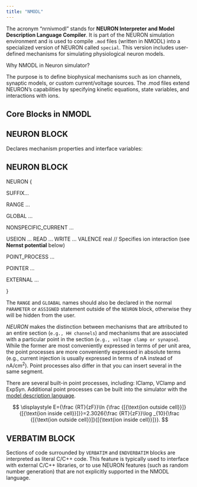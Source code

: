 ```yaml
---
title: "NMODL"
---
```


The acronym "nrnivmodl" stands for **NEURON Interpreter and Model Description Language Compiler**. It is part of the NEURON simulation environment and is used to compile `.mod` files (written in NMODL) into a specialized version of NEURON called `special`. This version includes user-defined mechanisms for simulating physiological neuron models.

Why NMODL in Neuron simulator?

The purpose is to define biophysical mechanisms such as ion channels, synaptic models, or custom current/voltage sources. The .mod files extend NEURON's capabilities by specifying kinetic equations, state variables, and interactions with ions.

## Core Blocks in NMODL

## NEURON BLOCK

Declares mechanism properties and interface variables:

::: {.callout-note icon="false"}
## NEURON BLOCK

NEURON {

SUFFIX...

RANGE ...

GLOBAL ...

NONSPECIFIC_CURRENT ...

USEION ... READ ... WRITE ... VALENCE real // Specifies ion interaction (see **Nernst potential** below)

POINT_PROCESS ...

POINTER ...

EXTERNAL ...

}
:::

The `RANGE` and `GLOABAL` names should also be declared in the normal `PARAMETER` or `ASSIGNED` statement outside of the `NEURON` block, otherwise they will be hidden from the user.

*NEURON* makes the distinction between mechanisms that are attributed to an entire section (`e.g., HH channels`) and mechanisms that are associated with a particular point in the section (`e.g., voltage clamp or synapse`). While the former are most conveniently expressed in terms of per unit area, the point processes are more conveniently expressed in absolute terms (e.g., current injection is usually expressed in terms of nA instead of nA/cm^2^). Point processes also differ in that you can insert several in the same segment.

There are several built-in point processes, including: IClamp, VClamp and ExpSyn. Additional point processes can be built into the simulator with the [model description language](https://web.mit.edu/neuron_v7.4/nrntuthtml/tutorial/tutD.html).

$$
\displaystyle E={\frac {RT}{zF}}\ln {\frac {[{\text{ion outside cell}}]}{[{\text{ion inside cell}}]}}=2.3026{\frac {RT}{zF}}\log _{10}{\frac {[{\text{ion outside cell}}]}{[{\text{ion inside cell}}]}}.
$$

## VERBATIM BLOCK

Sections of code surrounded by `VERBATIM` and `ENDVERBATIM` blocks are interpreted as literal C/C++ code. This feature is typically used to interface with external C/C++ libraries, or to use NEURON features (such as random number generation) that are not explicitly supported in the NMODL language.
